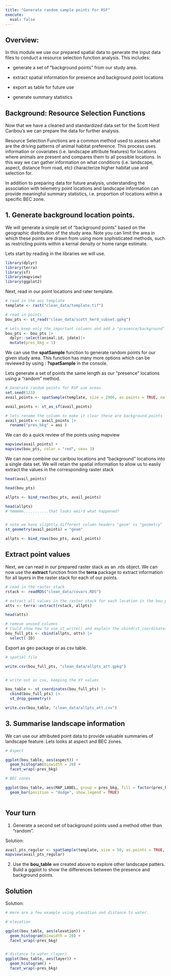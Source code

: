 ```yaml
---
title: "Generate random sample points for RSF"
execute: 
  eval: false
---
```


## Overview:

In this module we use our prepared spatial data to generate the input data files to conduct a resource selection function analysis. This includes:

-   generate a set of "background points" from our study area.

-   extract spatial information for presence and background point locations

-   export as table for future use

-   generate summary statistics

## Background: Resource Selection Functions

Now that we have a cleaned and standardized data set for the Scott Herd Caribou's we can prepare the data for further analysis.

Resource Selection Functions are a common method used to assess what are the driving patterns of animal habitat preference. This process uses information or covariates (i.e. landscape attribute features) for locations where animals are present and compares them to all possible locations. In this way we can gather information on what conditions (i.e. landscape, aspect, distance from road, etc) characterize higher habitat use and selection for.

In addition to preparing data for future analysis, understanding the association with telemetry point locations and landscape information can provide meaningful summary statistics, i.e. proportion of locations within a specific BEC zone.

## 1. Generate background location points.

We will generate a simple set of "background points" based on the geographic distribution of the study area. Note you can limit the area in which these points are drawn from using more sophisticated methods, such as restricting points within a kernal density or home range estimate.

Lets start by reading in the libraries we will use.

```r

library(dplyr)
library(terra)
library(sf)
library(mapview)
library(ggplot2)

```

Next, read in our point locations and rater template.

```r

# read in the aoi template 
template <- rast("clean_data/template.tif")

# read in points 
bou_pts <- st_read("clean_data/scott_herd_subset.gpkg") 

# Lets keep only the important columns and add a "presence/background" column. 
bou_pts <- bou_pts |>
  dplyr::select(animal.id, jdate)|>
  mutate(pres_bkg = 1)

```

We can use the **spatSample** function to generate random points for our given study area. This function has many more options which can be reviewed by using : **?spatSample** in the console.

Lets generate a set of points the same length as our "presence" locations using a "random" method.

```r

# Generate random points for RSF use areas.
set.seed(123)
avail_points <- spatSample(template, size = 2906, as.points = TRUE, na.rm = TRUE, method = "random")

avail_points <- st_as_sf(avail_points)

# lets rename the column to make it clear these are background points 
avail_points <- avail_points |>
  rename("pres_bkg" = aoi )

```

We can do a quick review of the points using mapview

```r

mapview(avail_points) +
mapview(bou_pts, color = "red", cex= 3)


```

We can now combine our caribou locations and "background" locations into a single data set. We will retain the spatial information to allow us to easily extract the values in the corresponding raster stack

```r

head(avail_points)

head(bou_pts)

allpts <- bind_rows(bou_pts, avail_points) 

head(allpts)
# hmmmmm...........that looks weird what happened? 


# note we have slightly different column headers "geom" vs "geometry" 
st_geometry(avail_points) = "geom" 

allpts <- bind_rows(bou_pts, avail_points) 

```

## Extract point values

Next, we can read in our prepared raster stack as an .rds object. We can now use the **extract** function from the **terra** package to extract information for all layers in the raster stack for each of our points.

```r
# read in the raster stack 
rstack <- readRDS("clean_data/covars.RDS")

# extract all values in the raster stack for each location in the bou_pts file. 
atts <- terra::extract(rstack, allpts)

head(atts)

# remove unused columns 
# Could show how to use st_write() and explain the cbind(st_coordinates()) bit
bou_full_pts <- cbind(allpts, atts) |>
  select(-ID)

```

Export as geo package or as csv table.

```r

# spatial file 

write.csv(bou_full_pts, "clean_data/allpts_att.gpkg")


# write out as csv, keeping the XY values

bou_table <- st_coordinates(bou_full_pts) |> 
  cbind(bou_full_pts) |> 
  st_drop_geometry()

write.csv(bou_table, "clean_data/allpts_att.csv")

```

## 3. Summarise landscape information

We can use our attributed point data to provide valuable summaries of landscape feature. Lets looks at aspect and BEC zones.

```r
# Aspect

ggplot(bou_table, aes(aspect)) +
  geom_histogram(binwidth = 20) +
  facet_wrap(~pres_bkg)

```

```r
# BEC zones 

ggplot(bou_table, aes(MAP_LABEL, group = pres_bkg, fill = factor(pres_bkg))) +
  geom_bar(position = "dodge", show.legend = TRUE) 
  
```

## Your turn

::: {.callout-tip collapse="true"}
1.  Generate a second set of background points used a method other than "random".

Solution:

```r

avail_pts_regular <- spatSample(template, size = 50, as.points = TRUE, na.rm = TRUE, method = "regular")
mapview(avail_pts_regular)

```
:::

2.  Use the **bou_table** we created above to explore other landscape patters. Build a ggplot to show the differences between the presence and background points.

::: {.callout-tip collapse="true"}
## Solution

Solution:

```r
# Here are a few example using elevation and distance to water. 

# elevation 

ggplot(bou_table, aes(elevation)) +
  geom_histogram(binwidth = 20) +
  facet_wrap(~pres_bkg)


# distance to water (layer)
ggplot(bou_table, aes(layer)) +
  geom_histogram() +
  facet_wrap(~pres_bkg)


```
:::
